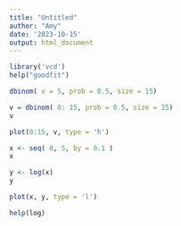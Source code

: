 ```yaml
---
title: "Untitled"
author: "Amy"
date: '2023-10-15'
output: html_document
---
```


```r
library('vcd')
help("goodfit")
```

```r
dbinom( x = 5, prob = 0.5, size = 15)
```

```r
v = dbinom( 0: 15, prob = 0.5, size = 15)
v

plot(0:15, v, type = 'h')
```

```r
x <- seq( 0, 5, by = 0.1 )
x
```

```r
y <- log(x)
y
```

```r
plot(x, y, type = 'l')
```

```r
help(log)
```

